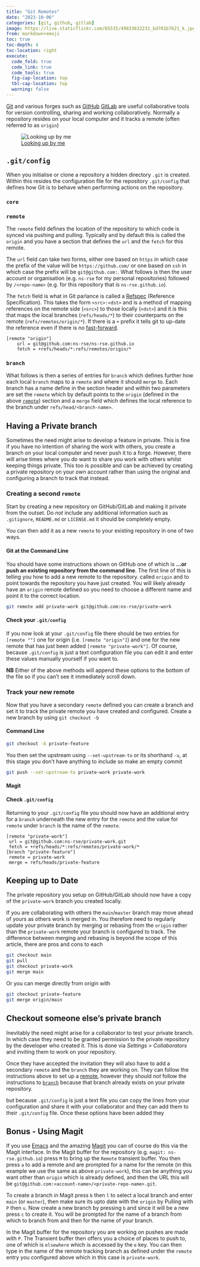 ```yaml
---
title: "Git Remotes"
date: "2023-10-06"
categories: [git, github, gitlab]
image: https://live.staticflickr.com/65535/49833632231_bd701b7621_k.jpg
from: markdown+emoji
toc: true
toc-depth: 4
toc-location: right
execute:
  code_fold: true
  code_link: true
  code_tools: true
  fig-cap-location: top
  tbl-cap-location: top
  warning: false
---
```


[Git](https://git.scm) and various forges such as  [GitHub](https://github.com) [GitLab](https://gitlab.com) are useful
collaborative tools for version controlling, sharing and working collaboratively. Normally a repository resides on your
local computer and it tracks a remote (often referred to as `origin`)

![[Looking up by
me](https://flickr.com/photos/slackline/49833632231/)](https://live.staticflickr.com/65535/49833632231_bd701b7621_k.jpg)

## `.git/config`

When you initialise or clone a repository a hidden directory `.git` is created. Within this resides the configuration
file for the repository `.git/config` that defines how Git is to behave when performing actions on the repository.

### `core`

### `remote`

The `remote` field defines the location of the repository to which code is synced via pushing and pulling. Typically and
by default this is called the `origin` and you have a section that defines the `url` and the `fetch` for this remote.

The `url` field can take two forms, either one based on `https` in which case the prefix of the value will be
`https://github.com/` or one based on `ssh` in which case the prefix will be `git@github.com:`. What follows is then the
user account or organisation (e.g. `ns-rse` for my personal repositories) followed by `/<repo-name>` (e.g. for this
repository that is `ns-rse.github.io`).

The `fetch` field is what in Git parlance is called a
[Refspec](https://git-scm.com/book/it/v2/Git-Internals-The-Refspec) (Reference Specification). This takes the form
`<src>:<dst>` and is a method of mapping references on the remote side (`<src>`) to those locally (`<dst>`) and it is
this that maps the local branches (`refs/heads/*`) to their counterparts on the remote (`refs/remotes/origin/*`). If
there is a `+` prefix it tells git to up-date the reference even if there is no
[fast-forward](https://www.git-basics.com/docs/git-merge/fast-forward).

```config
[remote "origin"]
    url = git@github.com:ns-rse/ns-rse.github.io
    fetch = +refs/heads/*:refs/remotes/origin/*
```

### `branch`

What follows is then a series of entries for `branch` which defines further how each local `branch` maps to a `remote`
and where it should `merge` to. Each branch has a name define in the section header and within two parameters are set
the `remote` which by default points to the `origin` (defined in the above [`remote`](#remote)) section and a `merge`
field which defines the local reference to the branch under `refs/head/<branch-name>`.

## Having a Private branch

Sometimes the need might arise to develop a feature in private. This is fine if you have no intention of sharing the
work with others, you create a branch on your local computer and never push it to a forge. However, there will arise
times where you do want to share you work with others whilst keeping things private. This too is possible and can be
achieved by creating a private repository on your own account rather than using the original and configuring a branch to
track that instead.

### Creating a second `remote`

Start by creating a new repository on GitHub/GitLab and making it private from the outset. Do _not_ include any
additional information such as `.gitignore`, `README.md` or `LICENSE.md` it should be completely empty.

You can then add it as a new `remote` to your existing repository in one of two ways.

#### Git at the Command Line

You should have some instructions shown on GitHub one of which is **...or push an existing repository from the command
line**. The first line of this is telling you how to add a new remote to the repository. called `origin` and to point
towards the repository you have just created. You will likely already have an `origin` remote defined so you need to
choose a different name and point it to the correct location.

``` .bash
git remote add private-work git@github.com:ns-rse/private-work
```

#### Check your `.git/config`

If you now look at your `.git/config` file there should be two entries for `[remote ""]` one for origin (i.e. `[remote
"origin"]`) and one for the new remote that has just been added `[remote "private-work"]`. Of course, because
`.git/config` is just a text configuration file you can edit it and enter these values manually yourself if you want to.

**NB** Either of the above methods will append these options to the bottom of the file so if you can't see it
immediately scroll down.

### Track your new remote

Now that you have a secondary `remote` defined you can create a branch and set it to track the private remote you have
created and configured. Create a new branch by using `git checkout -b`

#### Command Line

``` .bash
git checkout -b private-feature
```

You then set the upstream using `--set-upstream-to` or its shorthand `-u`, at this stage you don't have anything to include
so make an empty commit

``` .bash
git push --set-upstream-to private-work private-work
```

#### Magit

#### Check `.git/config`

Returning to your `.git/config` file you should now have an additional entry for a `branch` underneath the new entry for
the `remote` and the value for `remote` under `branch` is the name of the `remote`.

``` config
[remote "private-work"]
 url = git@github.com:ns-rse/private-work.git
 fetch = +refs/heads/*:refs/remotes/private-work/*
[branch "private-feature"]
 remote = private-work
 merge = refs/heads/private-feature
```

## Keeping up to Date

The private repository you setup on GitHub/GitLab should now have a copy of the `private-work` branch you created
locally.

If you are collaborating with others the `main`/`master` branch may move ahead of yours as others work is merged in. You
therefore need to regularly update your private branch by merging or rebasing from the `origin` rather than the
`private-work` remote your branch is configured to track. The difference between merging and rebasing is beyond the
scope of this article, there are pros and cons to each

``` .bash
git checkout main
git pull
git checkout private-work
git merge main
```

Or you can merge directly from origin with

``` .bash
git checkout private-feature
git merge origin/main
```

## Checkout someone else's private branch

Inevitably the need might arise for a collaborator to test your private branch. In which case they need to be granted
permission to the private repository by the developer who created it. This is done via _Settings > Collaborators_ and
inviting them to work on your repository.

Once they have accepted the invitation they will also have to add a secondary `remote` and the `branch` they are working
on. They can follow the instructions above to set up a [remote](#remote), however they should _not_ follow the
instructions to [`branch`](#branch) because that branch already exists on your private repository.

but because `.git/config` is just a text file you can copy the lines from your
configuration and share it with your collaborator and they can add them to their `.git/config` file. Once these options
have been added they

## Bonus - Using Magit

If you use [Emacs](https://www.gnu.org/software/emacs/) and the amazing [Magit](https://magit.vc) you can of course do
this via the Magit interface. In the Magit buffer for the repository (e.g. `magit: ns-rse.github.io`) press `M` to bring
up the `Remote` transient buffer. You then press `a` to add a remote and are prompted for a name for the remote (in this
example we use the same as above `private-work`), this can be anything you want other than `origin` which is already
defined, and then the URL this will be `git@github.com:<account-name>/<private-repo-name>.git`.

To create a branch in Magit press `b` then `l` to select a local branch and enter `main` (or `master`), then make sure
its upto date with the `origin` by Pulling with `P` then `u`. Now create a new branch by pressing `b` and since it will
be a new press `c` to create it. You will be prompted for the name of a branch from which to branch from and then for
the name of your branch.

In the Magit buffer for the repository you are working on pushes are made with `P`. The Transient buffer then offers you
a choice of places to push to, one of which is `elsewhere` which is accessed by the `e` key. You can then type in the
name of the remote tracking branch as defined under the `remote` entry you configured above which in this case is
`private-work`.
